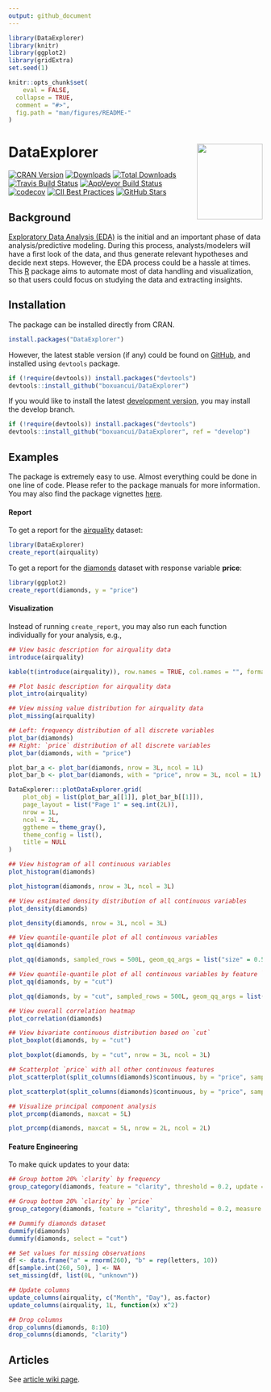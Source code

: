 ```yaml
---
output: github_document
---
```


```r
library(DataExplorer)
library(knitr)
library(ggplot2)
library(gridExtra)
set.seed(1)

knitr::opts_chunk$set(
	eval = FALSE,
  collapse = TRUE,
  comment = "#>",
  fig.path = "man/figures/README-"
)
```

# DataExplorer <img src="man/figures/logo.png" align="right" width="130" height="150"/>

[![CRAN Version](http://www.r-pkg.org/badges/version/DataExplorer)](https://cran.r-project.org/package=DataExplorer)
[![Downloads](http://cranlogs.r-pkg.org/badges/DataExplorer)](https://cran.r-project.org/package=DataExplorer)
[![Total Downloads](http://cranlogs.r-pkg.org/badges/grand-total/DataExplorer)](https://cran.r-project.org/package=DataExplorer)
[![Travis Build Status](https://travis-ci.org/boxuancui/DataExplorer.svg?branch=master)](https://travis-ci.org/boxuancui/DataExplorer/branches)
[![AppVeyor Build Status](https://ci.appveyor.com/api/projects/status/github/boxuancui/DataExplorer?branch=master&svg=true)](https://ci.appveyor.com/project/boxuancui/DataExplorer)
[![codecov](https://codecov.io/gh/boxuancui/DataExplorer/branch/master/graph/badge.svg)](https://codecov.io/gh/boxuancui/DataExplorer/branch/master)
[![CII Best Practices](https://bestpractices.coreinfrastructure.org/projects/2053/badge)](https://bestpractices.coreinfrastructure.org/projects/2053)
[![GitHub Stars](https://img.shields.io/github/stars/boxuancui/DataExplorer.svg?style=social)](https://github.com/boxuancui/DataExplorer)

## Background

[Exploratory Data Analysis (EDA)](https://en.wikipedia.org/wiki/Exploratory_data_analysis) is the initial and an important phase of data analysis/predictive modeling. During this process, analysts/modelers will have a first look of the data, and thus generate relevant hypotheses and decide next steps. However, the EDA process could be a hassle at times. This [R](https://cran.r-project.org/) package aims to automate most of data handling and visualization, so that users could focus on studying the data and extracting insights.

## Installation

The package can be installed directly from CRAN.

```r
install.packages("DataExplorer")
```

However, the latest stable version (if any) could be found on [GitHub](https://github.com/boxuancui/DataExplorer), and installed using `devtools` package.

```r
if (!require(devtools)) install.packages("devtools")
devtools::install_github("boxuancui/DataExplorer")
```

If you would like to install the latest [development version](https://github.com/boxuancui/DataExplorer/tree/develop), you may install the develop branch.

```r
if (!require(devtools)) install.packages("devtools")
devtools::install_github("boxuancui/DataExplorer", ref = "develop")
```

## Examples

The package is extremely easy to use. Almost everything could be done in one line of code. Please refer to the package manuals for more information. You may also find the package vignettes [here](https://boxuancui.github.io/DataExplorer/articles/dataexplorer-intro.html).

#### Report
To get a report for the [airquality](https://stat.ethz.ch/R-manual/R-devel/library/datasets/html/airquality.html) dataset:

```r
library(DataExplorer)
create_report(airquality)
```

To get a report for the [diamonds](https://ggplot2.tidyverse.org/reference/diamonds.html) dataset with response variable **price**:

```r
library(ggplot2)
create_report(diamonds, y = "price")
```

#### Visualization
Instead of running `create_report`, you may also run each function individually for your analysis, e.g.,

```r
## View basic description for airquality data
introduce(airquality)
```

```r
kable(t(introduce(airquality)), row.names = TRUE, col.names = "", format.args = list(big.mark = ","))
```

```r
## Plot basic description for airquality data
plot_intro(airquality)
```

```r
## View missing value distribution for airquality data
plot_missing(airquality)
```

```r
## Left: frequency distribution of all discrete variables
plot_bar(diamonds)
## Right: `price` distribution of all discrete variables
plot_bar(diamonds, with = "price")
```

```r
plot_bar_a <- plot_bar(diamonds, nrow = 3L, ncol = 1L)
plot_bar_b <- plot_bar(diamonds, with = "price", nrow = 3L, ncol = 1L)
```

```r
DataExplorer:::plotDataExplorer.grid(
	plot_obj = list(plot_bar_a[[1]], plot_bar_b[[1]]),
	page_layout = list("Page 1" = seq.int(2L)),
	nrow = 1L,
	ncol = 2L,
	ggtheme = theme_gray(),
	theme_config = list(),
	title = NULL
)
```

```r
## View histogram of all continuous variables
plot_histogram(diamonds)
```

```r
plot_histogram(diamonds, nrow = 3L, ncol = 3L)
```

```r
## View estimated density distribution of all continuous variables
plot_density(diamonds)
```

```r
plot_density(diamonds, nrow = 3L, ncol = 3L)
```

```r
## View quantile-quantile plot of all continuous variables
plot_qq(diamonds)
```

```r
plot_qq(diamonds, sampled_rows = 500L, geom_qq_args = list("size" = 0.5))
```

```r
## View quantile-quantile plot of all continuous variables by feature `cut`
plot_qq(diamonds, by = "cut")
```

```r
plot_qq(diamonds, by = "cut", sampled_rows = 500L, geom_qq_args = list("size" = 0.5))
```

```r
## View overall correlation heatmap
plot_correlation(diamonds)
```

```r
## View bivariate continuous distribution based on `cut`
plot_boxplot(diamonds, by = "cut")
```

```r
plot_boxplot(diamonds, by = "cut", nrow = 3L, ncol = 3L)
```

```r
## Scatterplot `price` with all other continuous features
plot_scatterplot(split_columns(diamonds)$continuous, by = "price", sampled_rows = 1000L)
```

```r
plot_scatterplot(split_columns(diamonds)$continuous, by = "price", sampled_rows = 1000L, geom_point_args = list("size" = 0.5))
```

```r
## Visualize principal component analysis
plot_prcomp(diamonds, maxcat = 5L)
```

```r
plot_prcomp(diamonds, maxcat = 5L, nrow = 2L, ncol = 2L)
```

#### Feature Engineering

To make quick updates to your data:

```r
## Group bottom 20% `clarity` by frequency
group_category(diamonds, feature = "clarity", threshold = 0.2, update = TRUE)

## Group bottom 20% `clarity` by `price`
group_category(diamonds, feature = "clarity", threshold = 0.2, measure = "price", update = TRUE)

## Dummify diamonds dataset
dummify(diamonds)
dummify(diamonds, select = "cut")

## Set values for missing observations
df <- data.frame("a" = rnorm(260), "b" = rep(letters, 10))
df[sample.int(260, 50), ] <- NA
set_missing(df, list(0L, "unknown"))

## Update columns
update_columns(airquality, c("Month", "Day"), as.factor)
update_columns(airquality, 1L, function(x) x^2)

## Drop columns
drop_columns(diamonds, 8:10)
drop_columns(diamonds, "clarity")
```

## Articles

See [article wiki page](https://github.com/boxuancui/DataExplorer/wiki/Articles).
